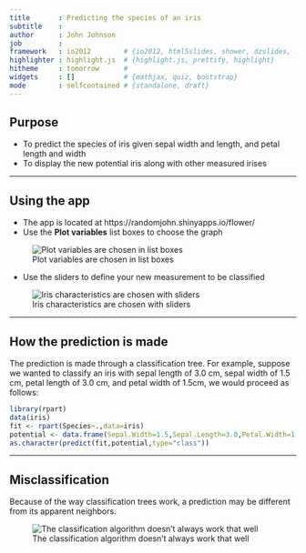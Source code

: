 ```yaml
---
title       : Predicting the species of an iris
subtitle    : 
author      : John Johnson
job         : 
framework   : io2012        # {io2012, html5slides, shower, dzslides, ...}
highlighter : highlight.js  # {highlight.js, prettify, highlight}
hitheme     : tomorrow      # 
widgets     : []            # {mathjax, quiz, bootstrap}
mode        : selfcontained # {standalone, draft}
--- 
```


## Purpose

* To predict the species of iris given sepal width and length, and petal length and width
* To display the new potential iris along with other measured irises

---

## Using the app

* The app is located at https://randomjohn.shinyapps.io/flower/
* Use the **Plot variables** list boxes to choose the graph

![Plot variables are chosen in list boxes](assets/img/plotvars.PNG)

* Use the sliders to define your new measurement to be classified

![Iris characteristics are chosen with sliders](assets/img/irischar.PNG)

---

## How the prediction is made

The prediction is made through a classification tree. For example, suppose we wanted to classify an iris with sepal length of 3.0 cm, sepal width of 1.5 cm, petal length of 3.0 cm, and petal width of 1.5cm, we would proceed as follows:

```r
library(rpart)
data(iris)
fit <- rpart(Species~.,data=iris)
potential <- data.frame(Sepal.Width=1.5,Sepal.Length=3.0,Petal.Width=1.5,Petal.Length=3.0)
as.character(predict(fit,potential,type="class"))
```

---

## Misclassification

Because of the way classification trees work, a prediction may be different from its apparent neighbors.

![The classification algorithm doesn't always work that well](assets/img/different.PNG)
